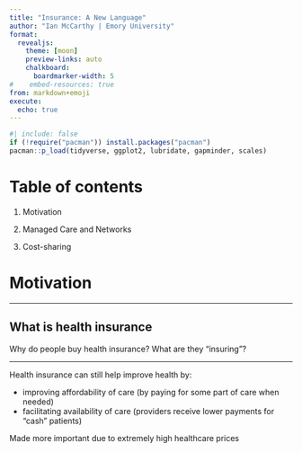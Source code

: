 ```yaml
---
title: "Insurance: A New Language"
author: "Ian McCarthy | Emory University"
format: 
  revealjs:
    theme: [moon]
    preview-links: auto
    chalkboard:
      boardmarker-width: 5
#    embed-resources: true
from: markdown+emoji
execute: 
  echo: true
---
```


```r
#| include: false
if (!require("pacman")) install.packages("pacman")
pacman::p_load(tidyverse, ggplot2, lubridate, gapminder, scales)
```

# Table of contents

1. Motivation

2. Managed Care and Networks

3. Cost-sharing


# Motivation

---

## What is health insurance

Why do people buy health insurance? What are they "insuring"?

---

Health insurance can still help improve health by:

- improving affordability of care (by paying for some part of care when needed)
- facilitating availability of care (providers receive lower payments for "cash" patients)

::: {.fragment}
Made more important due to extremely high healthcare prices
:::

